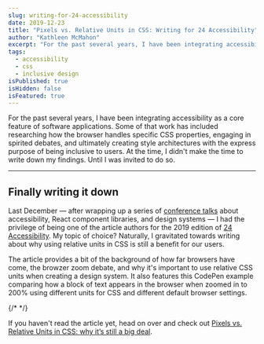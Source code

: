 ```yaml
---
slug: writing-for-24-accessibility
date: 2019-12-23
title: "Pixels vs. Relative Units in CSS: Writing for 24 Accessibility"
author: "Kathleen McMahon"
excerpt: "For the past several years, I have been integrating accessibility as a core feature of software applications. Some of that work has included..."
tags:
  - accessibility
  - css
  - inclusive design
isPublished: true
isHidden: false
isFeatured: true
---
```


For the past several years, I have been integrating accessibility as a core feature of software applications. Some of that work has included researching how the browser handles specific CSS properties, engaging in spirited debates, and ultimately creating style architectures with the express purpose of being inclusive to users. At the time, I didn't make the time to write down my findings. Until I was invited to do so.

---

## Finally writing it down

Last December — after wrapping up a series of [conference talks](https://noti.st/resource11) about accessibility, React component libraries, and design systems — I had the privilege of being one of the article authors for the 2019 edition of [24 Accessibility](https://twitter.com/24accessibility). My topic of choice? Naturally, I gravitated towards writing about why using relative units in CSS is still a benefit for our users.

The article provides a bit of the background of how far browsers have come, the browzer zoom debate, and why it's important to use relative CSS units when creating a design system. It also features this CodePen example comparing how a block of text appears in the browser when zoomed in to 200% using different units for CSS and different default browser settings.

{/* <CodePen codePenId="eYOQQxY" /> */}

If you haven't read the article yet, head on over and check out [Pixels vs. Relative Units in CSS: why it’s still a big deal](https://www.24a11y.com/2019/pixels-vs-relative-units-in-css-why-its-still-a-big-deal/).
